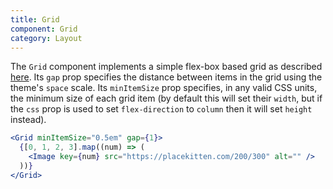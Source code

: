 ```yaml
---
title: Grid
component: Grid
category: Layout
---
```


The `Grid` component implements a simple flex-box based grid as described [here](https://github.com/Heydon/fukol-grids).
Its `gap` prop specifies the distance between items in the grid using the theme's `space` scale. Its `minItemSize` prop specifies, in any valid CSS units, the minimum size of each grid item (by default this will set their `width`, but if the `css` prop is used to set `flex-direction` to `column` then it will set `height` instead).

```jsx preview
<Grid minItemSize="0.5em" gap={1}>
  {[0, 1, 2, 3].map((num) => (
    <Image key={num} src="https://placekitten.com/200/300" alt="" />
  ))}
</Grid>
```
